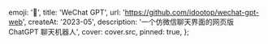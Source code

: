 
  emoji: '🤖️',
  title: 'WeChat GPT',
  url: 'https://github.com/idootop/wechat-gpt-web',
  createAt: '2023-05',
  description: '一个仿微信聊天界面的网页版 ChatGPT 聊天机器人',
  cover: cover.src,
  pinned: true,
};
